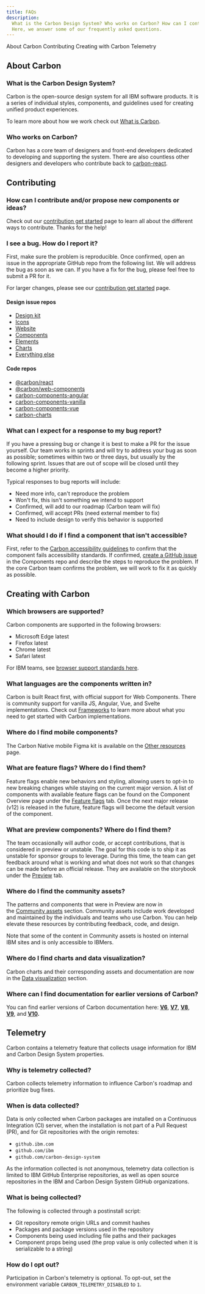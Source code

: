 ```yaml
---
title: FAQs
description:
  What is the Carbon Design System? Who works on Carbon? How can I contribute?
  Here, we answer some of our frequently asked questions.
---
```


<AnchorLinks>

<AnchorLink>About Carbon</AnchorLink>
<AnchorLink>Contributing</AnchorLink>
<AnchorLink>Creating with Carbon</AnchorLink>
<AnchorLink>Telemetry</AnchorLink>

</AnchorLinks>

## About Carbon

### What is the Carbon Design System?

Carbon is the open-source design system for all IBM software products. It is a
series of individual styles, components, and guidelines used for creating
unified product experiences.

To learn more about how we work check out
[What is Carbon](/all-about-carbon/what-is-carbon).

### Who works on Carbon?

Carbon has a core team of designers and front-end developers dedicated to
developing and supporting the system. There are also countless other designers
and developers who contribute back to
[carbon-react](https://github.com/carbon-design-system/carbon#contributors).

## Contributing

### How can I contribute and/or propose new components or ideas?

Check out our [contribution get started](/contributing/get-started) page to
learn all about the different ways to contribute. Thanks for the help!

### I see a bug. How do I report it?

First, make sure the problem is reproducible. Once confirmed, open an issue in
the appropriate GitHub repo from the following list. We will address the bug as
soon as we can. If you have a fix for the bug, please feel free to submit a PR
for it.

For larger changes, please see our
[contribution get started](/contributing/get-started) page.

#### Design issue repos

- [Design kit](https://github.com/carbon-design-system/carbon-design-kit/issues/new)
- [Icons](https://github.com/carbon-design-system/carbon-icons/issues/new)
- [Website](https://github.com/carbon-design-system/carbon-website/issues/new/choose)
- [Components](https://github.com/carbon-design-system/carbon/issues/new/choose)
- [Elements](https://github.com/carbon-design-system/carbon/issues/new/choose)
- [Charts](https://github.com/carbon-design-system/carbon-charts/issues/new)
- [Everything else](https://github.com/carbon-design-system/carbon/issues/new/choose)

#### Code repos

- [@carbon/react](https://github.com/carbon-design-system/carbon/issues/new/choose)
- [@carbon/web-components](https://github.com/carbon-design-system/carbon/issues/new/choose)
- [carbon-components-angular](https://github.com/IBM/carbon-components-angular/issues/new)
- [carbon-components-vanilla](https://github.com/carbon-design-system/carbon/issues/new/choose)
- [carbon-components-vue](https://github.com/carbon-design-system/carbon-components-vue/issues/new)
- [carbon-charts](https://github.com/carbon-design-system/carbon-charts/issues/new)

### What can I expect for a response to my bug report?

If you have a pressing bug or change it is best to make a PR for the issue
yourself. Our team works in sprints and will try to address your bug as soon as
possible; sometimes within two or three days, but usually by the following
sprint. Issues that are out of scope will be closed until they become a higher
priority.

Typical responses to bug reports will include:

- Need more info, can't reproduce the problem
- Won't fix, this isn't something we intend to support
- Confirmed, will add to our roadmap (Carbon team will fix)
- Confirmed, will accept PRs (need external member to fix)
- Need to include design to verify this behavior is supported

### What should I do if I find a component that isn't accessible?

First, refer to the
[Carbon accessibility guidelines](/guidelines/accessibility/overview) to confirm
that the component fails accessibility standards. If confirmed,
[create a GitHub issue](https://github.com/carbon-design-system/carbon/issues/new/choose)
in the Components repo and describe the steps to reproduce the problem. If the
core Carbon team confirms the problem, we will work to fix it as quickly as
possible.

## Creating with Carbon

### Which browsers are supported?

Carbon components are supported in the following browsers:

- Microsoft Edge latest
- Firefox latest
- Chrome latest
- Safari latest

For IBM teams, see
[browser support standards here](https://w3.ibm.com/w3publisher/ibm-web-standards-external/standards-mandatory/browser-standards).

### What languages are the components written in?

Carbon is built React first, with official support for Web Components. There is
community support for vanilla JS, Angular, Vue, and Svelte implementations.
Check out [Frameworks](/developing/frameworks/react) to learn more about what
you need to get started with Carbon implementations.

### Where do I find mobile components?

The Carbon Native mobile Figma kit is available on the
[Other resources](https://carbondesignsystem.com/designing/design-resources/#native-mobile)
page.

### What are feature flags? Where do I find them?

Feature flags enable new behaviors and styling, allowing users to opt-in to new
breaking changes while staying on the current major version. A list of
components with available feature flags can be found on the Component Overview
page under the [Feature flags](/components/overview/feature-flags/) tab. Once
the next major release (v12) is released in the future, feature flags will
become the default version of the component.

### What are preview components? Where do I find them?

The team occasionally will author code, or accept contributions, that is
considered in preview or unstable. The goal for this code is to ship it as
unstable for sponsor groups to leverage. During this time, the team can get
feedback around what is working and what does not work so that changes can be
made before an official release. They are available on the storybook under the
[Preview](https://react.carbondesignsystem.com/?path=/docs/getting-started-feature-flags--overview)
tab.

### Where do I find the community assets?

The patterns and components that were in Preview are now in
the [Community assets](https://carbondesignsystem.com/community/overview/) section.
Community assets include work developed and maintained by the individuals and
teams who use Carbon. You can help elevate these resources by contributing
feedback, code, and design.

Note that some of the content in Community assets is hosted on internal IBM
sites and is only accessible to IBMers.

### Where do I find charts and data visualization?

Carbon charts and their corresponding assets and documentation are now in the
[Data visualization](/data-visualization/getting-started) section.

### Where can I find documentation for earlier versions of Carbon?

You can find earlier versions of Carbon documentation here:
**[V6](http://v6.carbondesignsystem.com/)**,
**[V7](http://v7.carbondesignsystem.com/)**,
**[V8](http://v8.carbondesignsystem.com/)**,
**[V9](http://v9.carbondesignsystem.com/)**, and
**[V10](http://v10.carbondesignsystem.com/).**

## Telemetry

Carbon contains a telemetry feature that collects usage information for IBM and
Carbon Design System properties.

### Why is telemetry collected?

Carbon collects telemetry information to influence Carbon's roadmap and
prioritize bug fixes.

### When is data collected?

Data is only collected when Carbon packages are installed on a Continuous
Integration (CI) server, when the installation is not part of a Pull Request
(PR), and for Git repositories with the origin remotes:

- `github.ibm.com`
- `github.com/ibm`
- `github.com/carbon-design-system`

As the information collected is not anonymous, telemetry data collection is
limited to IBM GitHub Enterprise repositories, as well as open source
repositories in the IBM and Carbon Design System GitHub organizations.

### What is being collected?

The following is collected through a postinstall script:

- Git repository remote origin URLs and commit hashes
- Packages and package versions used in the repository
- Components being used including file paths and their packages
- Component props being used (the prop value is only collected when it is
  serializable to a string)

### How do I opt out?

Participation in Carbon's telemetry is optional. To opt-out, set the environment
variable `CARBON_TELEMETRY_DISABLED` to `1`.
